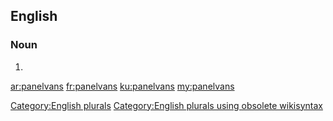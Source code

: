 ==English==

===Noun===
{{head|en}}

# {{plural of|panelvan}}

[[Category:English plurals]][[Category:English plurals using obsolete wikisyntax]]

[[ar:panelvans]]
[[fr:panelvans]]
[[ku:panelvans]]
[[my:panelvans]]